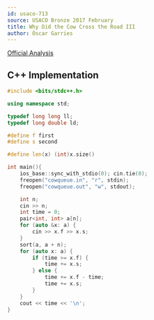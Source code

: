 ```yaml
---
id: usaco-713
source: USACO Bronze 2017 February
title: Why Did the Cow Cross the Road III
author: Óscar Garries
---
```


[Official Analysis](http://www.usaco.org/current/data/sol_cowqueue_bronze_feb17.html)

<LanguageSection>
<CPPSection>

## C++ Implementation

```cpp
#include <bits/stdc++.h>

using namespace std;

typedef long long ll;
typedef long double ld;

#define f first
#define s second

#define len(x) (int)x.size()

int main(){
	ios_base::sync_with_stdio(0); cin.tie(0);
	freopen("cowqueue.in", "r", stdin);
	freopen("cowqueue.out", "w", stdout);

	int n;
	cin >> n;
	int time = 0;
	pair<int, int> a[n];
	for (auto &x: a) {
		cin >> x.f >> x.s;
	}
	sort(a, a + n);
	for (auto x: a) {
		if (time >= x.f) {
			time += x.s;
		} else {
			time += x.f - time;
			time += x.s;
		}
	}
	cout << time << '\n';
}
```

</CPPSection>
</LanguageSection>
